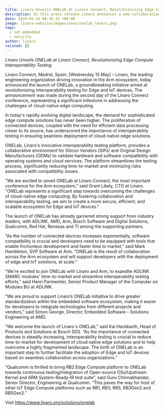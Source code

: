 ```yaml
---
title: Linaro Unveils ONELab at Linaro Connect, Revolutionizing Edge Compute Interoperability Testing
description: In this press release Linaro announces a new collaboration with Renesas to run SOAFEE test suite on Renesas automotive products
date: 2024-05-15 08:35:31 +00:00
image: linaro-website/images/news/onelab_lmvnrz.png
tags:
  - iot-embedded
  - security
author: linaro
related: []
---
```


*Linaro Unveils ONELab at Linaro Connect, Revolutionizing Edge Compute Interoperability Testing*

Linaro Connect, Madrid, Spain; [Wednesday 15 May] – Linaro, the leading engineering organization driving innovation in the Arm ecosystem, today announced the launch of ONELab, a groundbreaking initiative aimed at revolutionizing interoperability testing for Edge and IoT devices. The announcement was made during the second day of the Linaro Connect conference, representing a significant milestone in addressing the challenges of cloud-native edge computing.

In today's rapidly evolving digital landscape, the demand for sophisticated edge compute solutions has never been higher. The proliferation of connected devices, coupled with the need for efficient data processing closer to its source, has underscored the importance of interoperability testing in ensuring seamless deployment of cloud-native edge solutions.

ONELab, Linaro's innovative interoperability testing platform, provides a collaborative 
environment for Silicon Vendors (SiPs) and Original Design Manufacturers (ODMs) to validate hardware and software compatibility with operating systems and cloud services. The platform streamlines the testing process, significantly reducing time-to-market and minimizing risks associated with compatibility issues.

"We are excited to unveil ONELab at Linaro Connect, the most important conference for the Arm ecosystem," said Grant Likely, CTO at Linaro. "ONELab represents a significant step towards overcoming the challenges of cloud-native edge computing. By fostering collaboration and interoperability testing, we aim to create a more secure, efficient, and scalable ecosystem for Edge and IoT devices."

The launch of ONELab has already garnered strong support from industry leaders, with ADLINK, AMD, Arm, Bosch Software and Digital Solutions, Qualcomm, Red Hat, Renesas and TI among the supporting partners.

"As the number of connected devices increases exponentially, software compatibility is crucial and developers need to be equipped with tools that enable frictionless development and faster time to market,” said Mark Hambleton, SVP Software at Arm. “ONELab is the result of collaboration across the Arm ecosystem and will support developers with the deployment of edge and IoT solutions, at scale.”

"We're excited to join ONELab with Linaro and Arm, to expedite ADLINK SMARC modules' time-to-market and streamline interoperability testing efforts," said Henri Parmentier, Senior Product Manager of the Computer on Modules BU at ADLINK.

“We are proud to support Linaro’s ONELab initiative to drive greater standardization within the embedded software ecosystem, making it easier for developers to integrate technologies from different projects and vendors,” said Simon George, Director, Embedded Software – Solutions Engineering at AMD.

“We welcome the launch of Linaro`s ONELab,” said Kai Hackbarth, Head of Products and Solutions at Bosch SDS. “As the importance of connected devices is steadily increasing, interoperability testing is crucial to reduce time-to-market for development of cloud native edge solutions and to help overcome a highly fragmented landscape. The birth of ONELab is an important step to further facilitate the adoption of Edge and IoT devices based on seamless collaboration across organizations.” 

“Qualcomm is thrilled to bring RB2 Edge Compute platform to ONELab towards continuous testing/integration of Open-source OSs/Upstream Kernel and ARM System-Ready-IR test suite”, said Guru Chinnabhandar, Senior Director, Engineering at Qualcomm. “This paves the way for host of other IoT Edge Compute platforms such as RB1, RB3, RB5, RB3Gen2 and RB5Gen2.”

Visit https://www.linaro.org/solutions/onelab
